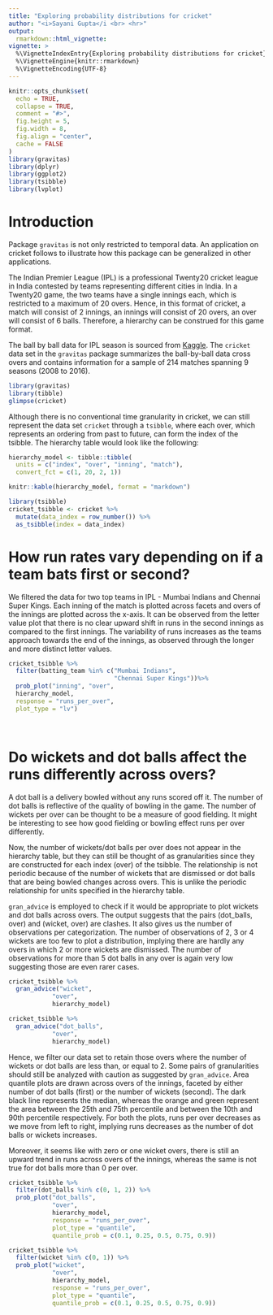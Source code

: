 ```yaml
---
title: "Exploring probability distributions for cricket"
author: "<i>Sayani Gupta</i <br> <hr>"
output: 
  rmarkdown::html_vignette:
vignette: >
  %\VignetteIndexEntry{Exploring probability distributions for cricket}
  %\VignetteEngine{knitr::rmarkdown}
  %\VignetteEncoding{UTF-8}
---
```

<!-- #Example vignette: 
https://github.com/njtierney/naniar/blob/master/vignettes/getting-started-w-naniar.Rmd -->
```r
knitr::opts_chunk$set(
  echo = TRUE,
  collapse = TRUE,
  comment = "#>",
  fig.height = 5,
  fig.width = 8,
  fig.align = "center",
  cache = FALSE
)
library(gravitas)
library(dplyr)
library(ggplot2)
library(tsibble)
library(lvplot)
```

# Introduction

Package `gravitas` is not only restricted to temporal data. An application on cricket follows to illustrate how this package can be generalized in other applications. 


The Indian Premier League (IPL) is a professional Twenty20 cricket league in India contested by teams representing different cities in India. In a Twenty20 game, the two teams have a single innings each, which is restricted to a maximum of 20 overs. Hence, in this format of cricket, a match will consist of 2 innings, an innings will consist of 20 overs, an over will consist of 6 balls. Therefore, a hierarchy can be construed for this game format.


The ball by ball data for IPL season is sourced from [Kaggle](https://www.kaggle.com/josephgpinto/ipl-data-analysis/data). The `cricket` data set in the `gravitas` package summarizes the ball-by-ball data cross overs and contains information for a sample of 214 matches spanning 9 seasons (2008 to 2016). 

```r
library(gravitas)
library(tibble)
glimpse(cricket)
```


<!-- Mumbai Indians(MI) and Delhi Daredevils (DD) are two teams that played from 2010 to 2015, in which MI always qualified in top 4, and DD never made it to top 4. It would be interesting to see the difference in their strategies throughout all matches in these seasons. The following two questions might help us partially understand their strategies/performances.  -->

<!-- - Q1: How their run rates vary depending on if they bat first or 2nd? -->

<!-- <!-- - Q2: Is there a chance that they are more likely to win if they bat first? --> 
<!-- - Q2: Which team is more consistent in their approach in terms of run-rate across different overs of the innings? -->

Although there is no conventional time granularity in cricket, we can still represent the data set `cricket` through a `tsibble`, where each over, which represents an ordering from past to future, can form the index of the tsibble. The hierarchy table would look like the following: 


```r

hierarchy_model <- tibble::tibble(
  units = c("index", "over", "inning", "match"),
  convert_fct = c(1, 20, 2, 1))

knitr::kable(hierarchy_model, format = "markdown")

```


```r
library(tsibble)
cricket_tsibble <- cricket %>%
  mutate(data_index = row_number()) %>%
  as_tsibble(index = data_index)
```



# How run rates vary depending on if a team bats first or second?

We filtered the data for two top teams in IPL - Mumbai Indians and Chennai Super Kings. 
Each inning of the match is plotted across facets and overs of the innings are plotted across the x-axis. It can be observed from the letter value plot that there is no clear upward shift in runs in the second innings as compared to the first innings. The variability of runs increases as the teams approach towards the end of the innings, as observed through the longer and more distinct letter values.
  
```r
cricket_tsibble %>%
  filter(batting_team %in% c("Mumbai Indians",
                             "Chennai Super Kings"))%>%
  prob_plot("inning", "over",
  hierarchy_model,
  response = "runs_per_over",
  plot_type = "lv")
```

<!-- # Is there a chance that they are more likely to win if they bat first? -->


<!-- ```{r} -->
<!-- cricket_tsibble %>% -->
<!--   filter(batting_team %in% c("Mumbai Indians", -->
<!--                              "Chennai Super Kings"))%>% -->
<!--   mutate(win = if_else(winner_team == "batting_team", 1, 0), -->
<!--          bat_first = if_else(inning == 1, 1, 0)) %>%  -->
<!--   prob_plot("bat_first", "win", -->
<!--   hierarchy_model, -->
<!--   response = "runs_per_over", -->
<!--   plot_type = "lv") -->
<!-- ``` -->
<br>

# Do wickets and dot balls affect the runs differently across overs?

A dot ball is a delivery bowled without any runs scored off it. The number of dot balls is reflective of the quality of bowling in the game. The number of wickets per over can be thought to be a measure of good fielding. It might be interesting to see how good fielding or bowling effect runs per over differently.

Now, the number of wickets/dot balls per over does not appear in the hierarchy table, but they can still be thought of as granularities since they are constructed for each index (over) of the tsibble. The relationship is not periodic because of the number of wickets that are dismissed or dot balls that are being bowled changes across overs. This is unlike the periodic relationship for units specified in the hierarchy table. 

`gran_advice` is employed to check if it would be appropriate to plot wickets and dot balls across overs. The output suggests that the pairs (dot_balls, over) and (wicket, over) are clashes. It also gives us the number of observations per categorization. The number of observations of 2, 3 or 4 wickets are too few to plot a distribution, implying there are hardly any overs in which 2 or more wickets are dismissed.  The number of observations for more than 5 dot balls in any over is again very low suggesting those are even rarer cases.


```r
cricket_tsibble %>%
  gran_advice("wicket",
            "over",
            hierarchy_model)
```

```r
cricket_tsibble %>%
  gran_advice("dot_balls",
            "over",
            hierarchy_model)
```


Hence, we filter our data set to retain those overs where the number of wickets or dot balls are less than, or equal to 2. Some pairs of granularities should still be analyzed with caution as suggested by `gran_advice`. Area quantile plots are drawn across overs of the innings, faceted by either number of dot balls (first) or the number of wickets (second). The dark black line represents the median, whereas the orange and green represent the area between the 25th and 75th percentile and between the 10th and 90th percentile respectively. For both the plots, runs per over decreases as we move from left to right, implying runs decreases as the number of dot balls or wickets increases.


Moreover, it seems like with zero or one wicket overs, there is still an upward trend in runs across overs of the innings, whereas the same is not true for dot balls more than 0 per over.



```r
cricket_tsibble %>% 
  filter(dot_balls %in% c(0, 1, 2)) %>%
  prob_plot("dot_balls",
            "over",
            hierarchy_model,
            response = "runs_per_over",
            plot_type = "quantile",
            quantile_prob = c(0.1, 0.25, 0.5, 0.75, 0.9))


```

```r
cricket_tsibble %>% 
  filter(wicket %in% c(0, 1)) %>%
  prob_plot("wicket",
            "over",
            hierarchy_model,
            response = "runs_per_over",
            plot_type = "quantile",
            quantile_prob = c(0.1, 0.25, 0.5, 0.75, 0.9))

```

<!-- ```{r} -->
<!-- cricket_tsibble %>% -->
<!--   filter(batting_team == "Mumbai Indians") %>%  -->
<!--     prob_plot("inning", "over", -->
<!--              hierarchy_model, -->
<!--              response = "runs_per_over", -->
<!--              plot_type = "lv") -->

<!-- cricket_tsibble %>% -->
<!--   filter(batting_team == "Delhi Daredevils") %>%  -->
<!--     prob_plot("inning", "over", -->
<!--              hierarchy_model, -->
<!--              response = "runs_per_over", -->
<!--              plot_type = "lv") -->
<!-- ``` -->




